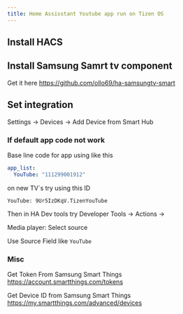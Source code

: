 ```yaml
---
title: Home Assisstant Youtube app run on Tizen OS
---
```


## Install HACS

## Install Samsung Samrt tv component

Get it here https://github.com/ollo69/ha-samsungtv-smart

## Set integration

Settings -> Devices -> Add Device from Smart Hub

### If default app code not work

Base line code for app using like this 

```yaml
app_list:
  YouTube: "111299001912"
```

on new TV`s try using this ID

```
YouTube: 9Ur5IzDKqV.TizenYouTube
```

Then in HA Dev tools try 
Developer Tools -> Actions ->

Media player: Select source

Use Source Field like ```YouTube```



### Misc

Get Token From Samsung Smart Things https://account.smartthings.com/tokens

Get Device ID from Samsung Smart Things https://my.smartthings.com/advanced/devices